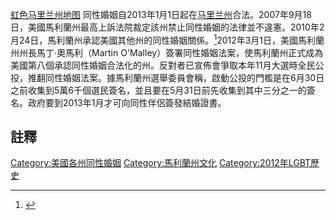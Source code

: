 {{noteTA
|G1=USState
}}
[[file:LGBT_flag_map_of_Maryland.svg|虹色马里兰州地图]]
{{美國同性婚姻地圖|align=right|size=400px}} 
同性婚姻自2013年1月1日起在[[马里兰州|马里兰州]]合法。2007年9月18日，美國馬利蘭州最高上訴法院裁定該州禁止同性婚姻的法律並不違憲。2010年2月24日，馬利蘭州承認美國其他州的同性婚姻關係。<ref>{{cite news | url=http://www.washingtonpost.com/wp-dyn/content/article/2010/02/24/AR2010022403630.html?hpid=topnews | work=The Washington Post | title=Md. attorney general: State to recognize same-sex marriages performed elsewhere | first1=Aaron C. | last1=Davis | first2=John | last2=Wagner | date=2010-02-24 | accessdate=2010-05-22 | archive-date=2019-02-14 | archive-url=https://web.archive.org/web/20190214015535/http://www.washingtonpost.com/wp-dyn/content/article/2010/02/24/AR2010022403630.html?hpid=topnews | dead-url=no }}</ref>2012年3月1日，美國馬利蘭州州長馬丁‧奧馬利（Martin O'Malley）簽署同性婚姻法案，使馬利蘭州正式成為美國第八個承認同性婚姻合法化的州。反對者已宣佈會爭取本年11月大選時全民公投，推翻同性婚姻法案。據馬利蘭州選舉委員會稱，啟動公投的門檻是在6月30日之前收集到5萬6千個選民簽名，並且要在5月31日前先收集到其中三分之一的簽名。政府要到2013年1月才可向同性伴侶簽發結婚證書。

==註釋==
{{reflist}}

{{Status of same-sex unions}}
{{美國同性結合}}

[[Category:美國各州同性婚姻|Category:美國各州同性婚姻]]
[[Category:馬利蘭州文化|Category:馬利蘭州文化]]
[[Category:2012年LGBT歷史|Category:2012年LGBT歷史]]